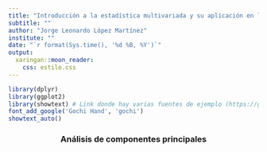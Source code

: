 ```yaml
---
title: "Introducción a la estadística multivariada y su aplicación en la genética poblacional"
subtitle: ""
author: "Jorge Leonardo López Martínez"
institute: ""
date: "`r format(Sys.time(), '%d %B, %Y')`"
output:
  xaringan::moon_reader:
    css: estilo.css
---
```


```r

library(dplyr)
library(ggplot2)
library(showtext) # Link donde hay varias fuentes de ejemplo (https://github.com/yixuan/showtext)
font_add_google('Gochi Hand', 'gochi')
showtext_auto()
```

<section style="text-align: center;"><h3><p class="text-primary">Análisis de componentes principales</p></h3></section>

<div class = "row">

<div class = "col-md-6">

</div>

<div class = "col-md-6">

</div>

</div>
